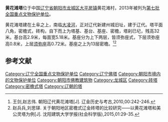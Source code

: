 {{coord|41|26|41|N|120|07|30|E|scale:10000|display=title}}
{{文物保护单位
| 级别 = 全国
| 名称 = 黄花滩塔
| 图片 = 
| 所在 = [[辽宁省|辽宁省]][[朝阳市|朝阳市]][[龙城区|龙城区]]
| 分类 = 古建筑
| 时代 = 辽
| 编号 = 7-0929-3-227
| 登录 = 2013年3月5日
}}
'''黄花滩塔'''位于中国[[辽宁省|辽宁省]][[朝阳市|朝阳市]][[龙城区|龙城区]][[大平房镇|大平房镇]]黄花滩村，2013年被列为[[第七批全国重点文物保护单位|第七批全国重点文物保护单位]]。

黄花滩塔建在土阜之上，南临[[大凌河|大凌河]]，正对辽代新建州城旧址，建于辽代。塔平面八角，密檐式，砖构，自下而上为塔基、基台、基座、密檐，塔刹已圮，残高32米。基台高2.9米，每面宽5.18米。基座分为上下两层，皆须弥座式，下层须弥座高0.8米，上层[[须弥座|须弥座]]高0.72米。基座之上为13层密檐。<ref>王剑,赵志伟. 朝阳辽代黄花滩塔[J]. 辽金历史与考古,2010,00:242-246.</ref><ref>赵兵兵,刘思铎. 关于朝阳地区密檐式辽金砖塔的比较研究——以黄花滩塔和美公灵塔为例[J]. 沈阳建筑大学学报(社会科学版),2015,01:29-35.</ref>

==参考文献==

{{Reflist|2}}

{{辽宁全国重点文物保护单位}}

{{DEFAULTSORT:H}}
[[Category:辽宁全国重点文物保护单位|Category:辽宁全国重点文物保护单位]]
[[Category:辽宁佛塔|Category:辽宁佛塔]]
[[Category:朝阳市境内的文物保护单位|Category:朝阳市境内的文物保护单位]]
[[Category:朝阳市佛教建筑物|Category:朝阳市佛教建筑物]]
[[Category:龙城区|Category:龙城区]]
[[Category:砖塔|Category:砖塔]]
[[Category:密檐式塔|Category:密檐式塔]]
[[Category:辽朝的塔|Category:辽朝的塔]]